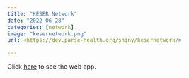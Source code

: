 ```yaml
---
title: "KESER Network"
date: "2022-06-28"
categories: [network]
image: "kesernetwork.png"
url: <https://dev.parse-health.org/shiny/kesernetwork/>

---
```


Click [here](https://dev.parse-health.org/shiny/kesernetwork/) to see the web app.